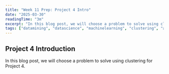 ```yaml
---
title: "Week 11 Prep: Project 4 Intro"
date: "2025-03-30"
readingTime: "3m"
excerpt: "In this blog post, we will choose a problem to solve using clustering for Project 4."
tags: ["datamining", "datascience", "machinelearning", "clustering", "algorithms"]
---
```


## Project 4 Introduction

In this blog post, we will choose a problem to solve using clustering for Project 4.